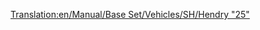 [[Translation:en/Manual/Base Set/Vehicles/SH/Hendry "25"]]
{{de/Züge|Image=[[File:en/Shhendry25.png]]
|Name=SH/Hendry "25"
|Kosten=£17,578 ($35.156)
|Geschwindigkeit=128 km/h (80 mph)
|Gewicht=72 t
|Leistung=1,257 PS (932 kW)
|Betriebskosten=£1,447 ($2.894)
|Entwurf=1962
|Betriebsdauer=18
|Platz=k.A.
|Beschreibung=
|Reales-Leben=[http://en.wikipedia.org/wiki/British_Rail_Class_25 British Rail Baureihe 25] (englisch)
}}